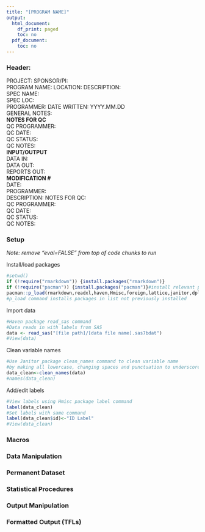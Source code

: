 ```yaml
---
title: "[PROGRAM NAME]"
output:
  html_document:
    df_print: paged
    toc: no
  pdf_document:
    toc: no
---
```

### **Header:**  
PROJECT: 
SPONSOR/PI:  
PROGRAM NAME: 
LOCATION: 
DESCRIPTION:  
SPEC NAME:  
SPEC LOC:  
PROGRAMMER: 
DATE WRITTEN: YYYY.MM.DD  
GENERAL NOTES:    
**NOTES FOR QC**  
QC PROGRAMMER:  
QC DATE:  
QC STATUS:  
QC NOTES:    
**INPUT/OUTPUT**   
DATA IN:  
DATA OUT:  
REPORTS OUT:  
**MODIFICATION #**      
DATE:  
PROGRAMMER:  
DESCRIPTION: 
NOTES FOR QC:  
QC PROGRAMMER:  
QC DATE:  
QC STATUS:  
QC NOTES:  

### **Setup**  
*Note: remove "eval=FALSE" from top of code chunks to run*  

Install/load packages
```r
#setwd()
if (!require("rmarkdown")) {install.packages("rmarkdown")}
if (!require("pacman")) {install.packages("pacman")}#install relevant packages
pacman::p_load(rmarkdown,readxl,haven,Hmisc,foreign,lattice,janitor,dplyr)
#p_load command installs packages in list not previously installed
```
Import data
```r
#Haven package read_sas command
#Data reads in with labels from SAS
data <- read_sas("[file path]/[data file name].sas7bdat")
#View(data)
```
Clean variable names
```r
#Use Janitor package clean_names command to clean variable name
#by making all lowercase, changing spaces and punctuation to underscores
data_clean<-clean_names(data)
#names(data_clean)
```
Add/edit labels
```r
#View labels using Hmisc package label command
label(data_clean)
#Set labels with same command
label(data_clean$id)<-"ID Label"
#View(data_clean)
```

### **Macros**  

### **Data Manipulation**  

### **Permanent Dataset**  

### **Statistical Procedures**  

### **Output Manipulation**  

### **Formatted Output (TFLs)**  
